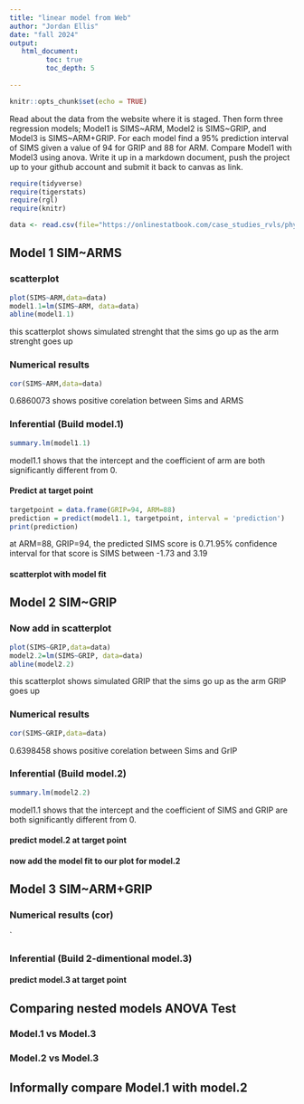 ```yaml
---
title: "linear model from Web"
author: "Jordan Ellis"
date: "fall 2024"
output:
   html_document:
         toc: true
         toc_depth: 5
        
---
```


```r
knitr::opts_chunk$set(echo = TRUE)
```

Read about the data from the website where it is staged.  Then form three regression models; Model1 is SIMS~ARM, Model2 is SIMS~GRIP, and Model3 is SIMS~ARM+GRIP. For each model find a 95% prediction interval of SIMS given a value of 94  for GRIP and 88 for ARM. Compare Model1 with Model3 using anova. Write it up in a markdown document, push the project up to your github account and submit it back to canvas as link. 

 


```r
require(tidyverse)
require(tigerstats)
require(rgl)
require(knitr)

```

```r
data <- read.csv(file="https://onlinestatbook.com/case_studies_rvls/physical_strength/data.txt",sep="",header=TRUE)  

```

## Model 1 SIM~ARMS

### scatterplot

```r
plot(SIMS~ARM,data=data)
model1.1=lm(SIMS~ARM, data=data)
abline(model1.1)
```
this scatterplot shows simulated strenght that the sims go up as the arm strenght goes up

### Numerical results


```r
cor(SIMS~ARM,data=data)
```
 0.6860073 shows positive corelation between Sims and ARMS 

### Inferential  (Build model.1)

```r
summary.lm(model1.1)
```
model1.1 shows that the intercept and the coefficient of arm are both significantly different from 0.

#### Predict at target point

```r
targetpoint = data.frame(GRIP=94, ARM=88)
prediction = predict(model1.1, targetpoint, interval = 'prediction')
print(prediction)
```
at ARM=88, GRIP=94, the predicted SIMS score is 0.71.95% confidence interval for that score is SIMS between -1.73 and 3.19


#### scatterplot with model fit
  

## Model 2 SIM~GRIP

### Now add in scatterplot

```r
plot(SIMS~GRIP,data=data)
model2.2=lm(SIMS~GRIP, data=data)
abline(model2.2)
```

this scatterplot shows simulated GRIP that the sims go up as the arm GRIP goes up


### Numerical results 


```r
cor(SIMS~GRIP,data=data)
```

0.6398458 shows positive corelation between Sims and GrIP


### Inferential  (Build model.2)
  
```r
summary.lm(model2.2)
```
 model1.1 shows that the intercept and the coefficient of SIMS and GRIP are both significantly different from 0. 

#### predict model.2 at target point

#### now add the model fit to our plot for model.2
  


## Model 3 SIM~ARM+GRIP

### Numerical results (cor)

`
  
### Inferential  (Build 2-dimentional model.3)

#### predict model.3 at target point
  

## Comparing nested models ANOVA Test

### Model.1 vs Model.3
### Model.2 vs Model.3

## Informally compare Model.1 with model.2

